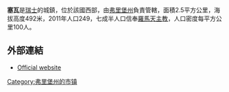 '''塞瓦'''是[[瑞士|瑞士]]的城鎮，位於該國西部，由[[弗里堡州|弗里堡州]]負責管轄，面積2.5平方公里，海拔高度492米，2011年人口249，七成半人口信奉[[羅馬天主教|羅馬天主教]]，人口密度每平方公里100人。

==外部連結==
* [http://www.sevaz.ch Official website] {{Wayback|url=http://www.sevaz.ch/ |date=20110211225328 }} {{fr icon}}

{{Switzerland-geo-stub}}
[[Category:弗里堡州的市镇|Category:弗里堡州的市镇]]